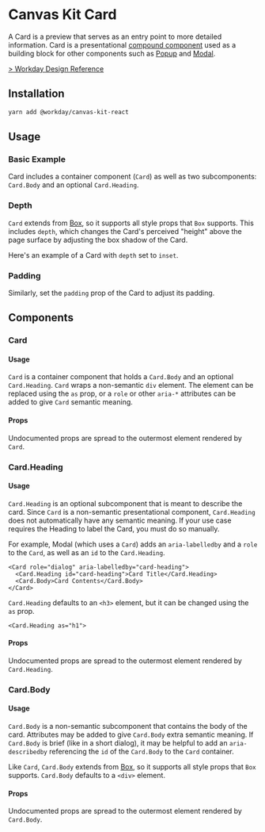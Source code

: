 


<Meta title="Components/Containers/Card/React" component={Card} />

# Canvas Kit Card

A Card is a preview that serves as an entry point to more detailed information. Card is a
presentational [compound component](/docs/welcome-dev-docs-compound-components--page) used as a
building block for other components such as [Popup](/docs/components-popups-popup-react--basic) and
[Modal](/docs/components-popups-modal-react--basic).

[> Workday Design Reference](https://design.workday.com/components/containers/cards)

## Installation

```sh
yarn add @workday/canvas-kit-react
```

## Usage

### Basic Example

Card includes a container component (`Card`) as well as two subcomponents: `Card.Body` and an
optional `Card.Heading`.

<ExampleCodeBlock code={Basic} />

### Depth

`Card` extends from [Box](/docs/labs-common-box--as#style-props), so it supports all style props
that `Box` supports. This includes `depth`, which changes the Card's perceived "height" above the
page surface by adjusting the box shadow of the Card.

Here's an example of a Card with `depth` set to `inset`.

<ExampleCodeBlock code={Depth} />

### Padding

Similarly, set the `padding` prop of the Card to adjust its padding.

<ExampleCodeBlock code={Padding} />

## Components

### Card

#### Usage

`Card` is a container component that holds a `Card.Body` and an optional `Card.Heading`. `Card`
wraps a non-semantic `div` element. The element can be replaced using the `as` prop, or a `role` or
other `aria-*` attributes can be added to give `Card` semantic meaning.

#### Props

Undocumented props are spread to the outermost element rendered by `Card`.

<ArgsTable of={Card} />

### Card.Heading

#### Usage

`Card.Heading` is an optional subcomponent that is meant to describe the card. Since `Card` is a
non-semantic presentational component, `Card.Heading` does not automatically have any semantic
meaning. If your use case requires the Heading to label the Card, you must do so manually.

For example, Modal (which uses a `Card`) adds an `aria-labelledby` and a `role` to the `Card`, as
well as an `id` to the `Card.Heading`.

```tsx
<Card role="dialog" aria-labelledby="card-heading">
  <Card.Heading id="card-heading">Card Title</Card.Heading>
  <Card.Body>Card Contents</Card.Body>
</Card>
```

`Card.Heading` defaults to an `<h3>` element, but it can be changed using the `as` prop.

```tsx
<Card.Heading as="h1">
```

#### Props

Undocumented props are spread to the outermost element rendered by `Card.Heading`.

<ArgsTable of={Card.Heading} />

### Card.Body

#### Usage

`Card.Body` is a non-semantic subcomponent that contains the body of the card. Attributes may be
added to give `Card.Body` extra semantic meaning. If `Card.Body` is brief (like in a short dialog),
it may be helpful to add an `aria-describedby` referencing the `id` of the `Card.Body` to the `Card`
container.

Like `Card`, `Card.Body` extends from [Box](/docs/labs-common-box--as#style-props), so it supports
all style props that `Box` supports. `Card.Body` defaults to a `<div>` element.

#### Props

Undocumented props are spread to the outermost element rendered by `Card.Body`.

<ArgsTable of={Card.Body} />

